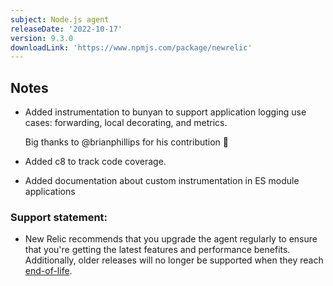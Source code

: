 ```yaml
---
subject: Node.js agent
releaseDate: '2022-10-17'
version: 9.3.0
downloadLink: 'https://www.npmjs.com/package/newrelic'
---
```


## Notes

* Added instrumentation to bunyan to support application logging use cases: forwarding, local decorating, and metrics.
   
   Big thanks to @brianphillips for his contribution 🚀

* Added c8 to track code coverage.

* Added documentation about custom instrumentation in ES module applications


### Support statement:

* New Relic recommends that you upgrade the agent regularly to ensure that you're getting the latest features and performance benefits. Additionally, older releases will no longer be supported when they reach [end-of-life](/docs/using-new-relic/cross-product-functions/install-configure/notification-changes-new-relic-saas-features-distributed-software).